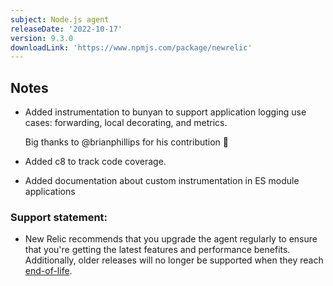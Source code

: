 ```yaml
---
subject: Node.js agent
releaseDate: '2022-10-17'
version: 9.3.0
downloadLink: 'https://www.npmjs.com/package/newrelic'
---
```


## Notes

* Added instrumentation to bunyan to support application logging use cases: forwarding, local decorating, and metrics.
   
   Big thanks to @brianphillips for his contribution 🚀

* Added c8 to track code coverage.

* Added documentation about custom instrumentation in ES module applications


### Support statement:

* New Relic recommends that you upgrade the agent regularly to ensure that you're getting the latest features and performance benefits. Additionally, older releases will no longer be supported when they reach [end-of-life](/docs/using-new-relic/cross-product-functions/install-configure/notification-changes-new-relic-saas-features-distributed-software).